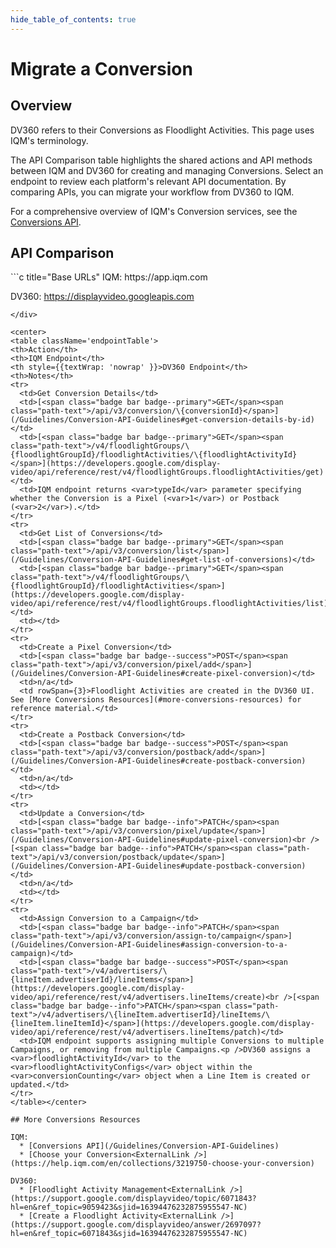 ```yaml
---
hide_table_of_contents: true
---
```



# Migrate a Conversion

## Overview

DV360 refers to their Conversions as Floodlight Activities. This page uses IQM's terminology.

The API Comparison table highlights the shared actions and API methods between IQM and DV360 for creating and managing Conversions. Select an endpoint to review each platform's relevant API documentation. By comparing APIs, you can migrate your workflow from DV360 to IQM.

For a comprehensive overview of IQM's Conversion services, see the [Conversions API](/Guidelines/Conversion-API-Guidelines).

## API Comparison

<div class="smallTable">
```c title="Base URLs"
  IQM: https://app.iqm.com
  
  DV360: https://displayvideo.googleapis.com
```
</div>

<center>
<table className='endpointTable'>
<th>Action</th>
<th>IQM Endpoint</th>
<th style={{textWrap: 'nowrap' }}>DV360 Endpoint</th>
<th>Notes</th>
<tr>
  <td>Get Conversion Details</td>
  <td>[<span class="badge bar badge--primary">GET</span><span class="path-text">/api/v3/conversion/\{conversionId}</span>](/Guidelines/Conversion-API-Guidelines#get-conversion-details-by-id)</td>
  <td>[<span class="badge bar badge--primary">GET</span><span class="path-text">/v4/floodlightGroups/\{floodlightGroupId}/floodlightActivities/\{floodlightActivityId}</span>](https://developers.google.com/display-video/api/reference/rest/v4/floodlightGroups.floodlightActivities/get)</td>
  <td>IQM endpoint returns <var>typeId</var> parameter specifying whether the Conversion is a Pixel (<var>1</var>) or Postback (<var>2</var>).</td>
</tr>
<tr>
  <td>Get List of Conversions</td>
  <td>[<span class="badge bar badge--primary">GET</span><span class="path-text">/api/v3/conversion/list</span>](/Guidelines/Conversion-API-Guidelines#get-list-of-conversions)</td>
  <td>[<span class="badge bar badge--primary">GET</span><span class="path-text">/v4/floodlightGroups/\{floodlightGroupId}/floodlightActivities</span>](https://developers.google.com/display-video/api/reference/rest/v4/floodlightGroups.floodlightActivities/list)</td>
  <td></td>
</tr>
<tr>
  <td>Create a Pixel Conversion</td>
  <td>[<span class="badge bar badge--success">POST</span><span class="path-text">/api/v3/conversion/pixel/add</span>](/Guidelines/Conversion-API-Guidelines#create-pixel-conversion)</td>
  <td>n/a</td>
  <td rowSpan={3}>Floodlight Activities are created in the DV360 UI. See [More Conversions Resources](#more-conversions-resources) for reference material.</td>
</tr>
<tr>
  <td>Create a Postback Conversion</td>
  <td>[<span class="badge bar badge--success">POST</span><span class="path-text">/api/v3/conversion/postback/add</span>](/Guidelines/Conversion-API-Guidelines#create-postback-conversion)</td>
  <td>n/a</td>
  <td></td>
</tr>
<tr>
  <td>Update a Conversion</td>
  <td>[<span class="badge bar badge--info">PATCH</span><span class="path-text">/api/v3/conversion/pixel/update</span>](/Guidelines/Conversion-API-Guidelines#update-pixel-conversion)<br />[<span class="badge bar badge--info">PATCH</span><span class="path-text">/api/v3/conversion/postback/update</span>](/Guidelines/Conversion-API-Guidelines#update-postback-conversion)</td>
  <td>n/a</td>
  <td></td>
</tr>
<tr>
  <td>Assign Conversion to a Campaign</td>
  <td>[<span class="badge bar badge--info">PATCH</span><span class="path-text">/api/v3/conversion/assign-to/campaign</span>](/Guidelines/Conversion-API-Guidelines#assign-conversion-to-a-campaign)</td>
  <td>[<span class="badge bar badge--success">POST</span><span class="path-text">/v4/advertisers/\{lineItem.advertiserId}/lineItems</span>](https://developers.google.com/display-video/api/reference/rest/v4/advertisers.lineItems/create)<br />[<span class="badge bar badge--info">PATCH</span><span class="path-text">/v4/advertisers/\{lineItem.advertiserId}/lineItems/\{lineItem.lineItemId}</span>](https://developers.google.com/display-video/api/reference/rest/v4/advertisers.lineItems/patch)</td>
  <td>IQM endpoint supports assigning multiple Conversions to multiple Campaigns, or removing from multiple Campaigns.<p />DV360 assigns a <var>floodlightActivityId</var> to the <var>floodlightActivityConfigs</var> object within the <var>conversionCounting</var> object when a Line Item is created or updated.</td>
</tr>
</table></center>

## More Conversions Resources 

IQM:
  * [Conversions API](/Guidelines/Conversion-API-Guidelines)
  * [Choose your Conversion<ExternalLink />](https://help.iqm.com/en/collections/3219750-choose-your-conversion)

DV360: 
  * [Floodlight Activity Management<ExternalLink />](https://support.google.com/displayvideo/topic/6071843?hl=en&ref_topic=9059423&sjid=16394476232875955547-NC)
  * [Create a Floodlight Activity<ExternalLink />](https://support.google.com/displayvideo/answer/2697097?hl=en&ref_topic=6071843&sjid=16394476232875955547-NC)